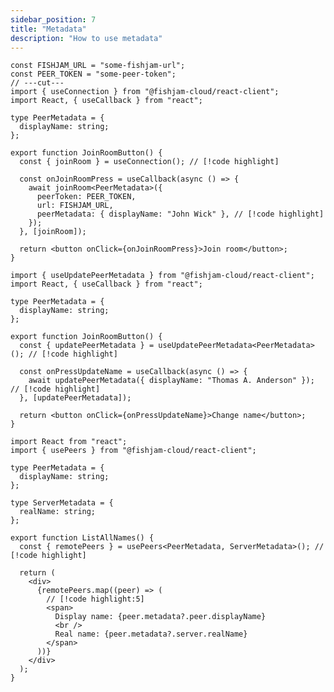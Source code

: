 ```yaml
---
sidebar_position: 7
title: "Metadata"
description: "How to use metadata"
---
```



<MetadataHeader />

<JoiningRoom>

```tsx
const FISHJAM_URL = "some-fishjam-url";
const PEER_TOKEN = "some-peer-token";
// ---cut---
import { useConnection } from "@fishjam-cloud/react-client";
import React, { useCallback } from "react";

type PeerMetadata = {
  displayName: string;
};

export function JoinRoomButton() {
  const { joinRoom } = useConnection(); // [!code highlight]

  const onJoinRoomPress = useCallback(async () => {
    await joinRoom<PeerMetadata>({
      peerToken: PEER_TOKEN,
      url: FISHJAM_URL,
      peerMetadata: { displayName: "John Wick" }, // [!code highlight]
    });
  }, [joinRoom]);

  return <button onClick={onJoinRoomPress}>Join room</button>;
}
```

</JoiningRoom>

<UpdatingMetadata>

```tsx
import { useUpdatePeerMetadata } from "@fishjam-cloud/react-client";
import React, { useCallback } from "react";

type PeerMetadata = {
  displayName: string;
};

export function JoinRoomButton() {
  const { updatePeerMetadata } = useUpdatePeerMetadata<PeerMetadata>(); // [!code highlight]

  const onPressUpdateName = useCallback(async () => {
    await updatePeerMetadata({ displayName: "Thomas A. Anderson" }); // [!code highlight]
  }, [updatePeerMetadata]);

  return <button onClick={onPressUpdateName}>Change name</button>;
}
```

</UpdatingMetadata>

<ReadingMetadata>

```tsx
import React from "react";
import { usePeers } from "@fishjam-cloud/react-client";

type PeerMetadata = {
  displayName: string;
};

type ServerMetadata = {
  realName: string;
};

export function ListAllNames() {
  const { remotePeers } = usePeers<PeerMetadata, ServerMetadata>(); // [!code highlight]

  return (
    <div>
      {remotePeers.map((peer) => (
        // [!code highlight:5]
        <span>
          Display name: {peer.metadata?.peer.displayName}
          <br />
          Real name: {peer.metadata?.server.realName}
        </span>
      ))}
    </div>
  );
}
```

</ReadingMetadata>
